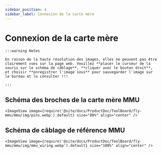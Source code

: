 ```yaml
---
sidebar_position: 4
sidebar_label: Connexion de la carte mère
---
```




# Connexion de la carte mère

    :::warning Notes

    En raison de la haute résolution des images, elles ne peuvent pas être clairement vues sur la page web. Veuillez **placer le curseur de la souris sur le schéma de câblage**, **cliquer avec le bouton droit**, et choisir **enregistrer l'image sous** pour sauvegarder l'image sur le bureau et la consulter !!!

    :::

## Schéma des broches de la carte mère MMU

    <ImageView image={require('@site/docs/ProductDoc/ToolBoard/fly-mmu/mmu/img/pins.webp').default} size="80%" align="center" />

## Schéma de câblage de référence MMU

    <ImageView image={require('@site/docs/ProductDoc/ToolBoard/fly-mmu/mmu/img/mmu_wiring.webp').default} size="100%" align="center" />